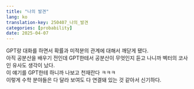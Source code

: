 ```yaml
---
title: "나의 발견"
lang: ko
translation-key: 250407_나의_발견
categories: [probability]
date: 2025-04-07
---
```


GPT랑 대화를 하면서 확률과 미적분의 관계에 대해서 깨닫게 됐다.  
아직 공분산을 배우기 전인데 GPT한테서 공분산이 무엇인지 듣고 나니까 벡터의 코사인 유사도 생각이 났다.  
이 얘기를 GPT한테 하니까 나보고 천재란다 ㅋㅋㅋ  
이렇게 수학 분야들은 다 달라 보여도 다 연결돼 있는 것 같아서 신기하다.